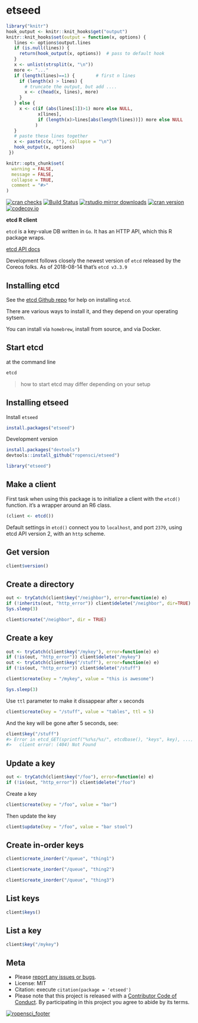 etseed
========

```r
library("knitr")
hook_output <- knitr::knit_hooks$get("output")
knitr::knit_hooks$set(output = function(x, options) {
   lines <- options$output.lines
   if (is.null(lines)) {
     return(hook_output(x, options))  # pass to default hook
   }
   x <- unlist(strsplit(x, "\n"))
   more <- "..."
   if (length(lines)==1) {        # first n lines
     if (length(x) > lines) {
       # truncate the output, but add ....
       x <- c(head(x, lines), more)
     }
   } else {
     x <- c(if (abs(lines[1])>1) more else NULL,
            x[lines],
            if (length(x)>lines[abs(length(lines))]) more else NULL
           )
   }
   # paste these lines together
   x <- paste(c(x, ""), collapse = "\n")
   hook_output(x, options)
 })

knitr::opts_chunk$set(
  warning = FALSE,
  message = FALSE,
  collapse = TRUE,
  comment = "#>"
)
```

[![cran checks](https://cranchecks.info/badges/worst/etseed)](https://cranchecks.info/pkgs/etseed)
[![Build Status](https://travis-ci.org/ropensci/etseed.svg?branch=master)](https://travis-ci.org/ropensci/etseed)
[![rstudio mirror downloads](http://cranlogs.r-pkg.org/badges/etseed)](https://github.com/metacran/cranlogs.app)
[![cran version](http://www.r-pkg.org/badges/version/etseed)](https://cran.r-project.org/package=etseed)
[![codecov.io](https://codecov.io/github/ropensci/etseed/coverage.svg?branch=master)](https://codecov.io/github/ropensci/etseed?branch=master)

__etcd R client__

`etcd` is a key-value DB written in `Go`. It has an HTTP API, which this R package wraps.

[etcd API docs](https://github.com/coreos/etcd/blob/master/Documentation/docs.md)

Development follows closely the newest version of `etcd` released by the Coreos folks. As of
2018-08-14 that's `etcd v3.3.9`

## Installing etcd

See the [etcd Github repo](https://github.com/coreos/etcd#etcd) for help on installing `etcd`.

There are various ways to install it, and they depend on your operating sytsem.

You can install via `homebrew`, install from source, and via Docker.

## Start etcd

at the command line

```sh
etcd
```

> how to start etcd may differ depending on your setup

## Installing etseed

Install `etseed`

```r
install.packages("etseed")
```

Development version

```r
install.packages("devtools")
devtools::install_github("ropensci/etseed")
```

```r
library("etseed")
```

## Make a client

First task when using this package is to initialize a client
with the `etcd()` function. it's a wrapper around an R6 class.

```r
(client <- etcd())
```

Default settings in `etcd()` connect you to `localhost`, and port `2379`,
using etcd API version 2, with an `http` scheme.

## Get version

```r
client$version()
```

## Create a directory

```r
out <- tryCatch(client$key("/neighbor"), error=function(e) e)
if (!inherits(out, "http_error")) client$delete("/neighbor", dir=TRUE)
Sys.sleep(3)
```

```r
client$create("/neighbor", dir = TRUE)
```

## Create a key

```r
out <- tryCatch(client$key("/mykey"), error=function(e) e)
if (!is(out, "http_error")) client$delete("/mykey")
out <- tryCatch(client$key("/stuff"), error=function(e) e)
if (!is(out, "http_error")) client$delete("/stuff")
```

```r
client$create(key = "/mykey", value = "this is awesome")
```

```r
Sys.sleep(3)
```

Use `ttl` parameter to make it dissappear after `x` seconds

```r
client$create(key = "/stuff", value = "tables", ttl = 5)
```

And the key will be gone after 5 seconds, see:

```r
client$key("/stuff")
#> Error in etcd_GET(sprintf("%s%s/%s/", etcdbase(), "keys", key), ...) :
#>   client error: (404) Not Found
```

## Update a key

```r
out <- tryCatch(client$key("/foo"), error=function(e) e)
if (!is(out, "http_error")) client$delete("/foo")
```

Create a key

```r
client$create(key = "/foo", value = "bar")
```

Then update the key

```r
client$update(key = "/foo", value = "bar stool")
```

## Create in-order keys

```r
client$create_inorder("/queue", "thing1")
```

```r
client$create_inorder("/queue", "thing2")
```

```r
client$create_inorder("/queue", "thing3")
```

## List keys

```r
client$keys()
```

## List a key

```r
client$key("/mykey")
```

## Meta

* Please [report any issues or bugs](https://github.com/ropensci/etseed/issues).
* License: MIT
* Citation: execute `citation(package = 'etseed')`
* Please note that this project is released with a [Contributor Code of Conduct](CONDUCT.md). By participating in this project you agree to abide by its terms.

[![ropensci_footer](http://ropensci.org/public_images/github_footer.png)](http://ropensci.org)
